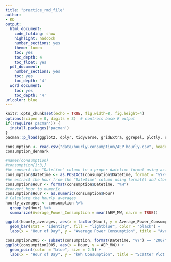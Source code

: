 ```yaml
---
title: "practice_rmd_file"
author:
- KD 
output:
  html_document:
    code_folding: show
    highlight: haddock
    number_sections: yes
    theme: lumen
    toc: yes
    toc_depth: 4
    toc_float: yes
  pdf_document:
    number_sections: yes
    toc: yes
    toc_depth: '4'
  word_document:
    toc: yes
    toc_depth: '4'
urlcolor: blue
---
```


```r
knitr::opts_chunk$set(echo = TRUE, fig.width=8, fig.height=4)
options(scipen = 0, digits = 3)  # controls base R output
if(!require('pacman')) {
  install.packages('pacman')
}
pacman::p_load(ggplot2, dplyr, tidyverse, gridExtra, ggrepel, plotly, skimr, tidytext, data.table, xml2)
```

```r
consumption <- read.csv("data/hourly-consumption/AEP_hourly.csv", header=T, stringsAsFactors = FALSE)
consumption_denmark

#names(consumption)
#consumption[1:3,]
#We convert the "Datetime" column to a proper datetime format using as.POSIXct(). This is necessary to extract the hour later on.
consumption$Datetime <- as.POSIXct(consumption$Datetime, format = "%Y-%m-%d %H:%M:%S")
#We extract the hour from the "Datetime" column using format() and store it in a new column called "Hour."
consumption$Hour <- format(consumption$Datetime, "%H")
#convert hour to numeric
consumption$Hour <- as.numeric(consumption$Hour)
# Calculate the hourly averages
hourly_averages <- consumption %>%
  group_by(Hour) %>%
  summarize(Average_Power_Consumption = mean(AEP_MW, na.rm = TRUE))

ggplot(hourly_averages, aes(x = factor(Hour), y = Average_Power_Consumption)) +
  geom_bar(stat = "identity", fill = "lightblue", color = "black") +
  labs(x = "Hour of Day", y = "Average Power Consumption", title = "Average Power Consumption by Hour")

consumption2005 <- subset(consumption, format(Datetime, "%Y") == "2007")
ggplot(consumption2005, aes(x = Hour, y = AEP_MW)) +
  geom_point(color = "blue", size = 2.5) +
  labs(x = "Hour of Day", y = "kWh Consumption", title = "Scatter Plot of kWh Consumption by Hour in 2007")
```



